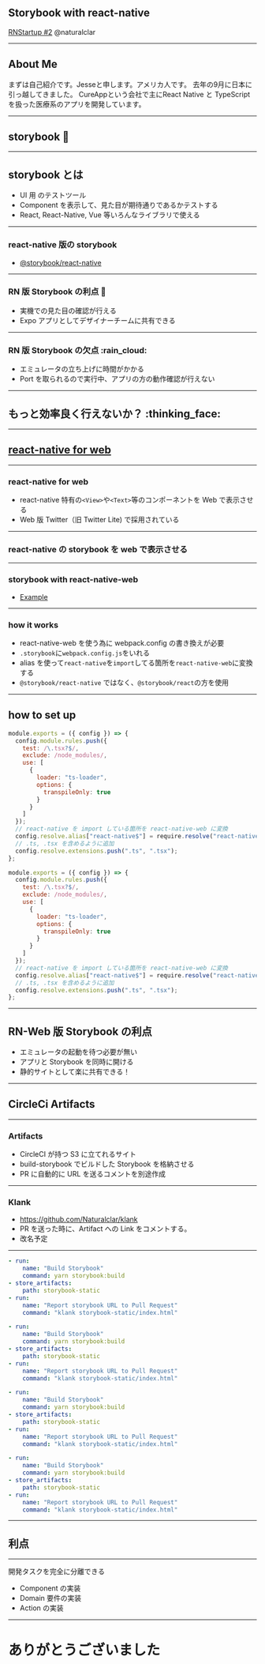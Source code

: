 
<Head>
  <Meta
    title="storybook-with-react-native"
    description="Enter description here"
    publishedAt={"2019-02-21T04:25:03.331Z"}
    host="https://storybook-with-react-native.naturalclar.now.sh"
  />
</Head>

## Storybook with react-native

[RNStartup #2](https://r-n.connpass.com/event/117895/)
@naturalclar

<Notes></Notes>

---

## About Me

<Avatar />
<Profile />

<Notes>
  まずは自己紹介です。Jesseと申します。アメリカ人です。
  去年の9月に日本に引っ越してきました。 CureAppという会社で主にReact Native と
  TypeScript を扱った医療系のアプリを開発しています。
</Notes>

---

## storybook :book:

---

## storybook とは

- UI 用 のテストツール
- Component を表示して、見た目が期待通りであるかテストする
- React, React-Native, Vue 等いろんなライブラリで使える

---

### react-native 版の storybook

- [@storybook/react-native](https://storybook.js.org/docs/guides/guide-react-native/)

---

### RN 版 Storybook の利点 :tada:

- 実機での見た目の確認が行える
- Expo アプリとしてデザイナーチームに共有できる

---

### RN 版 Storybook の欠点 :rain_cloud:

- エミュレータの立ち上げに時間がかかる
- Port を取られるので実行中、アプリの方の動作確認が行えない

---

## もっと効率良く行えないか？ :thinking_face:

---

## [react-native for web](https://github.com/necolas/react-native-web)

---

### react-native for web

- react-native 特有の`<View>`や`<Text>`等のコンポーネントを Web で表示させる
- Web 版 Twitter（旧 Twitter Lite) で採用されている

---

### react-native の storybook を web で表示させる

---

### storybook with react-native-web

- [Example](https://expo-storybook-web-example.naturalclar.now.sh)

---

### how it works

- react-native-web を使う為に webpack.config の書き換えが必要
- `.storybook`に`webpack.config.js`をいれる
- alias を使って`react-native`を`import`してる箇所を`react-native-web`に変換する
- `@storybook/react-native` ではなく、`@storybook/react`の方を使用

---

## how to set up

<CodeSurferLayout>

```js subtitle=".storybook/webpack.config.js"
module.exports = ({ config }) => {
  config.module.rules.push({
    test: /\.tsx?$/,
    exclude: /node_modules/,
    use: [
      {
        loader: "ts-loader",
        options: {
          transpileOnly: true
        }
      }
    ]
  });
  // react-native を import している箇所を react-native-web に変換
  config.resolve.alias["react-native$"] = require.resolve("react-native-web");
  // .ts, .tsx を含めるように追加
  config.resolve.extensions.push(".ts", ".tsx");
};
```

```js 14:15 subtitle="react-nativeをreact-native-webに変換"
module.exports = ({ config }) => {
  config.module.rules.push({
    test: /\.tsx?$/,
    exclude: /node_modules/,
    use: [
      {
        loader: "ts-loader",
        options: {
          transpileOnly: true
        }
      }
    ]
  });
  // react-native を import している箇所を react-native-web に変換
  config.resolve.alias["react-native$"] = require.resolve("react-native-web");
  // .ts, .tsx を含めるように追加
  config.resolve.extensions.push(".ts", ".tsx");
};
```

</CodeSurferLayout>

---

## RN-Web 版 Storybook の利点

- エミュレータの起動を待つ必要が無い
- アプリと Storybook を同時に開ける
- 静的サイトとして楽に共有できる！

---

## CircleCi Artifacts

---

### Artifacts

- CircleCI が持つ S3 に立てれるサイト
- build-storybook でビルドした Storybook を格納させる
- PR に自動的に URL を送るコメントを別途作成

---

### Klank

- https://github.com/Naturalclar/klank
- PR を送った時に、Artifact への Link をコメントする。
- 改名予定

---

<CodeSurferLayout>

```yml subtitle=".circleci/config.yml"
- run:
    name: "Build Storybook"
    command: yarn storybook:build
- store_artifacts:
    path: storybook-static
- run:
    name: "Report storybook URL to Pull Request"
    command: "klank storybook-static/index.html"
```

```yml 1:3 subtitle="storybookの作成"
- run:
    name: "Build Storybook"
    command: yarn storybook:build
- store_artifacts:
    path: storybook-static
- run:
    name: "Report storybook URL to Pull Request"
    command: "klank storybook-static/index.html"
```

```yml 4:5 subtitle="circleCIのArtifactに保存"
- run:
    name: "Build Storybook"
    command: yarn storybook:build
- store_artifacts:
    path: storybook-static
- run:
    name: "Report storybook URL to Pull Request"
    command: "klank storybook-static/index.html"
```

```yml 6:8 subtitle="Pull Requestにコメント作成"
- run:
    name: "Build Storybook"
    command: yarn storybook:build
- store_artifacts:
    path: storybook-static
- run:
    name: "Report storybook URL to Pull Request"
    command: "klank storybook-static/index.html"
```

</CodeSurferLayout>

---

## 利点

---

開発タスクを完全に分離できる

- Component の実装
- Domain 要件の実装
- Action の実装

---

# ありがとうございました
